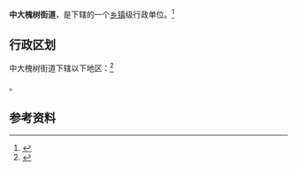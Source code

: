 {{中国乡级行政区|37/01/04/002/000}}

'''中大槐树街道'''，是{{PRC admin/fullname|37/01/04/002/000|3}}下辖的一个[[乡镇|乡镇]]级行政单位。<ref>{{PRC admin/ref sgc|{{PRC admin/parent|37/01/04/002/000}}}}</ref>

== 行政区划 ==

中大槐树街道下辖以下地区：<ref>{{PRC admin/ref sgc|37/01/04/002/000}}</ref>

{{PRC admin/children|37/01/04/002/000}}。

== 参考资料 ==

{{reflist}}

{{山东行政区划小作品}}
{{PRC admin/navcat|37/01/04/002/000}}